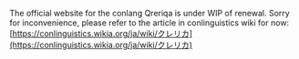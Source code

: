 The official website for the conlang Qreriqa is under WIP of renewal. Sorry for inconvenience, please refer to the article in conlinguistics wiki for now: [https://conlinguistics.wikia.org/ja/wiki/クレリカ](https://conlinguistics.wikia.org/ja/wiki/クレリカ)